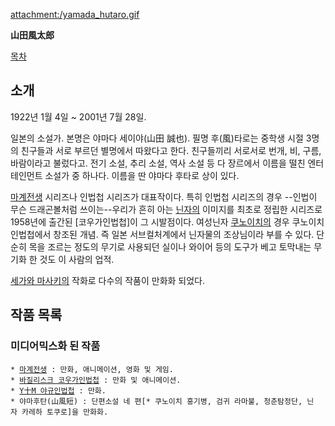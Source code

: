 attachment:/yamada_hutaro.gif

'''山田風太郎'''

[[목차]]

== 소개 ==
1922년 1월 4일 ~ 2001년 7월 28일.

일본의 소설가. 본명은 야마다 세이야(山田 誠也). 필명 후(風)타로는 중학생 시절 3명의 친구들과 서로 부르던 별명에서 따왔다고 한다. 친구들끼리 서로서로 번개, 비, 구름, 바람이라고 불렀다고. 전기 소설, 추리 소설, 역사 소설 등 다 장르에서 이름을 떨친 엔터테인먼트 소설가 중 하나다. 이름을 딴 야마다 후타로 상이 있다.

[[마계전생]] 시리즈나 인법첩 시리즈가 대표작이다. 특히 인법첩 시리즈의 경우 --인법이 무슨 드래곤볼처럼 쓰이는--우리가 흔히 아는 [[닌자]]의 이미지를 최초로 정립한 시리즈로 1958년에 출간된 [코우가인법첩]이 그 시발점이다. 여성닌자 [[쿠노이치]]의 경우 쿠노이치 인법첩에서 창조된 개념. 즉 일본 서브컬처계에서 닌자물의 조상님이라 부를 수 있다. 단순히 목을 조르는 정도의 무기로 사용되던 실이나 와이어 등의 도구가 베고 토막내는 무기화 한 것도 이 사람의 업적. 

[[세가와 마사키]]의 작화로 다수의 작품이 만화화 되었다.

== 작품 목록 ==
=== 미디어믹스화 된 작품 ===
 * [[마계전생]] : 만화, 애니메이션, 영화 및 게임.
 * [[바질리스크 코우가인법첩]] : 만화 및 애니메이션.
 * [[Y十M 야규인법첩]] : 만화.
 * 야마후탄(山風短) : 단편소설 네 편[* 쿠노이치 홍기병, 검귀 라마불, 청춘탐정단, 닌자 카레하 토쿠로]을 만화화.
